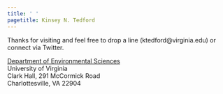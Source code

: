 ```yaml
---
title: ' '
pagetitle: Kinsey N. Tedford
---
```


<link rel="stylesheet" href="styles.css" type="text/css">

Thanks for visiting and feel free to drop a line (ktedford@virginia.edu) or connect via Twitter.

[Department of Environmental Sciences](https://evsc.as.virginia.edu)<br>
University of Virginia<br>
Clark Hall, 291 McCormick Road<br>
Charlottesville, VA 22904<br>
